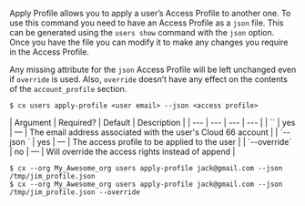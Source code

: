Apply Profile allows you to apply a user’s Access Profile to another one. To use this command you need to have an Access Profile as a `json` file. This can be generated using the `users show` command with the `json` option. Once you have the file you can modify it to make any changes you require in the Access Profile.

Any missing attribute for the `json` Access Profile will be left unchanged even if `override` is used. Also, `override` doesn’t have any effect on the contents of the `account_profile` section.

<Tabs >
<Tab label="Usage">

```shell
$ cx users apply-profile <user email> --json <access profile>
```
</Tab>
    
<Tab label="arguments">
| Argument | Required? | Default | Description |
|  ---  |  ---  |  ---  |  ---  |
| `<user email>` | yes | — | The email address associated with the user's Cloud 66 account |
| `--json <access profile>` | yes | — | The access profile to be applied to the user |
| `--override` | no | — | Will override the access rights instead of append |
</Tab>
<Tab label="examples">

```shell
$ cx --org My_Awesome_org users apply-profile jack@gmail.com --json /tmp/jim_profile.json
$ cx --org My_Awesome_org users apply-profile jack@gmail.com --json /tmp/jim_profile.json --override
```

</Tab>
</Tabs>